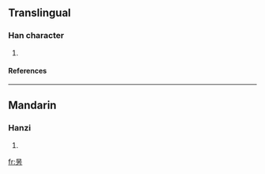 ==Translingual==
===Han character===
{{Han char|rn=72|rad=日|as=04|sn=8|four=|canj=日卜竹尸 (AYHS), X日卜竹尸 (XAYHS)}}
# {{defn|Han|sort=日04}}
====References====
{{Han ref|kx=0492.121|dkj=13797|hdz=21496.030|uh=6618|ud=26136}}

----
==Mandarin==
===Hanzi===
{{cmn-hanzi|pin=[[fǎng]] ([[fang3]])|wg=fang<sup>3</sup>}}
# {{defn|Mandarin}}

[[fr:昘]]